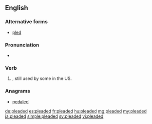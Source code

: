 ==English==

===Alternative forms===
* [[pled]] {{sense|North America and Scottish English}}

===Pronunciation===
* {{IPA|/ˈplidəd/|lang=en}}

===Verb===
{{head|en|verb form}}

# {{label|en|British|excepting Scotland}}, still used by some in the US. {{en-past of|plead}}

===Anagrams===
* [[pedaled#English|pedaled]]

[[de:pleaded]]
[[es:pleaded]]
[[fr:pleaded]]
[[hu:pleaded]]
[[mg:pleaded]]
[[my:pleaded]]
[[ja:pleaded]]
[[simple:pleaded]]
[[sv:pleaded]]
[[vi:pleaded]]